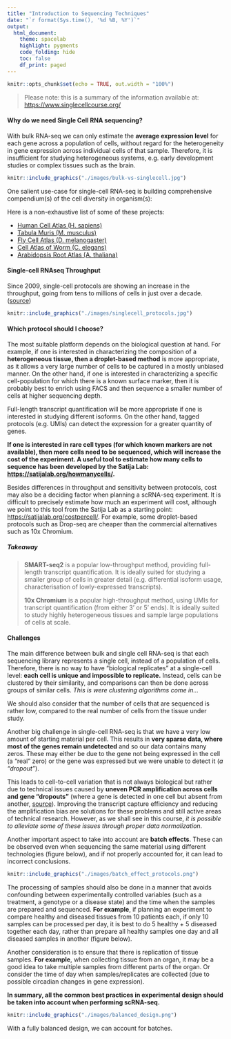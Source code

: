 ```yaml
---
title: "Introduction to Sequencing Techniques"
date: "`r format(Sys.time(), '%d %B, %Y')`"
output:
  html_document:
    theme: spacelab
    highlight: pygments
    code_folding: hide
    toc: false
    df_print: paged
---
```


```r
knitr::opts_chunk$set(echo = TRUE, out.width = "100%")
```

> Please note: this is a summary of the information available at: <https://www.singlecellcourse.org/>

#### Why do we need Single Cell RNA sequencing?

With bulk RNA-seq we can only estimate the **average expression level** for each gene across a population of cells, without regard for the heterogeneity in gene expression across individual cells of that sample. Therefore, it is insufficient for studying heterogeneous systems, e.g. early development studies or complex tissues such as the brain.

```r
knitr::include_graphics("./images/bulk-vs-singlecell.jpg")
```

One salient use-case for single-cell RNA-seq is building comprehensive compendium(s) of the cell diversity in organism(s):

Here is a non-exhaustive list of some of these projects:

-   [Human Cell Atlas (H. sapiens)](https://www.humancellatlas.org/)
-   [Tabula Muris (M. musculus)](https://tabula-muris.ds.czbiohub.org/)
-   [Fly Cell Atlas (D. melanogaster)](https://flycellatlas.org/)
-   [Cell Atlas of Worm (C. elegans)](https://atlas.gs.washington.edu/worm-rna/)
-   [Arabidopsis Root Atlas (A. thaliana)](https://bioit3.irc.ugent.be/plant-sc-atlas/root)

#### Single-cell RNAseq Throughput

Since 2009, single-cell protocols are showing an increase in the throughput, going from tens to millions of cells in just over a decade. ([source](https://arxiv.org/abs/1704.01379))

```r
knitr::include_graphics("./images/singlecell_protocols.jpg")
```

#### Which protocol should I choose?

The most suitable platform depends on the biological question at hand. For example, if one is interested in characterizing the composition of a **heterogeneous tissue, then a droplet-based method** is more appropriate, as it allows a very large number of cells to be captured in a mostly unbiased manner. On the other hand, if one is interested in characterizing a specific cell-population for which there is a known surface marker, then it is probably best to enrich using FACS and then sequence a smaller number of cells at higher sequencing depth.

Full-length transcript quantification will be more appropriate if one is interested in studying different isoforms. On the other hand, tagged protocols (e.g. UMIs) can detect the expression for a greater quantity of genes.

**If one is interested in rare cell types (for which known markers are not available), then more cells need to be sequenced, which will increase the cost of the experiment. A useful tool to estimate how many cells to sequence has been developed by the Satija Lab: <https://satijalab.org/howmanycells/>.**

Besides differences in throughput and sensitivity between protocols, cost may also be a deciding factor when planning a scRNA-seq experiment. It is difficult to precisely estimate how much an experiment will cost, although we point to this tool from the Satija Lab as a starting point: <https://satijalab.org/costpercell/>. For example, some droplet-based protocols such as Drop-seq are cheaper than the commercial alternatives such as 10x Chromium.

<!-- Methods such as cell hashing (Stoeckius et al.) may further reduce the costs of sequencing using current platforms. This method in particular consists of attaching oligo-tags to cell membranes, allowing more cells from multiple samples to be loaded per experiment, which can later be demultiplexed during the analysis. -->

##### Takeaway

> **SMART-seq2** is a popular low-throughput method, providing full-length transcript quantification. It is ideally suited for studying a smaller group of cells in greater detail (e.g. differential isoform usage, characterisation of lowly-expressed transcripts).
>
> **10x Chromium** is a popular high-throughput method, using UMIs for transcript quantification (from either 3' or 5' ends). It is ideally suited to study highly heterogeneous tissues and sample large populations of cells at scale.

#### Challenges

The main difference between bulk and single cell RNA-seq is that each sequencing library represents a single cell, instead of a population of cells. Therefore, there is no way to have "biological replicates" at a single-cell level: **each cell is unique and impossible to replicate.** Instead, cells can be clustered by their similarity, and comparisons can then be done across groups of similar cells. *This is were clustering algorithms come in...*

We should also consider that the number of cells that are sequenced is rather low, compared to the real number of cells from the tissue under study.

Another big challenge in single-cell RNA-seq is that we have a very low amount of starting material per cell. This results in **very sparse data, where most of the genes remain undetected** and so our data contains many zeros. These may either be due to the gene not being expressed in the cell (a "real" zero) or the gene was expressed but we were unable to detect it (*a "dropout"*).

This leads to cell-to-cell variation that is not always biological but rather due to technical issues caused by **uneven PCR amplification across cells and gene "dropouts"** (where a gene is detected in one cell but absent from another, [source](https://doi.org/10.1038/nmeth.2967)). Improving the transcript capture efficiency and reducing the amplification bias are solutions for these problems and still active areas of technical research. However, as we shall see in this course, *it is possible to alleviate some of these issues through proper data normalization*.

Another important aspect to take into account are **batch effects**. These can be observed even when sequencing the same material using different technologies (figure below), and if not properly accounted for, it can lead to incorrect conclusions.

```r
knitr::include_graphics("./images/batch_effect_protocols.png")
```

The processing of samples should also be done in a manner that avoids confounding between experimentally controlled variables (such as a treatment, a genotype or a disease state) and the time when the samples are prepared and sequenced. **For example**, if planning an experiment to compare healthy and diseased tissues from 10 patients each, if only 10 samples can be processed per day, it is best to do 5 healthy + 5 diseased together each day, rather than prepare all healthy samples one day and all diseased samples in another (figure below).

Another consideration is to ensure that there is replication of tissue samples. **For example**, when collecting tissue from an organ, it may be a good idea to take multiple samples from different parts of the organ. Or consider the time of day when samples/replicates are collected (due to possible circadian changes in gene expression).

**In summary, all the common best practices in experimental design should be taken into account when performing scRNA-seq.**

```r
knitr::include_graphics("./images/balanced_design.png")
```

With a fully balanced design, we can account for batches.
